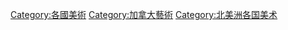 [[Category:各國美術|Category:各國美術]]
[[Category:加拿大藝術|Category:加拿大藝術]]
[[Category:北美洲各国美术|Category:北美洲各国美术]]